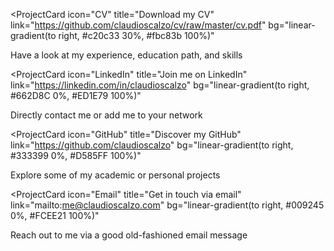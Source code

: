 <ProjectCard
  icon="CV"
  title="Download my CV"
  link="https://github.com/claudioscalzo/cv/raw/master/cv.pdf"
  bg="linear-gradient(to right, #c20c33 30%, #fbc83b 100%)"
>
  Have a look at my experience, education path, and skills
</ProjectCard>

<ProjectCard
  icon="LinkedIn"
  title="Join me on LinkedIn"
  link="https://linkedin.com/in/claudioscalzo"
  bg="linear-gradient(to right, #662D8C 0%, #ED1E79 100%)"
>
  Directly contact me or add me to your network
</ProjectCard>

<ProjectCard
  icon="GitHub"
  title="Discover my GitHub"
  link="https://github.com/claudioscalzo"
  bg="linear-gradient(to right, #333399 0%, #D585FF 100%)"
>
  Explore some of my academic or personal projects
</ProjectCard>

<ProjectCard
  icon="Email"
  title="Get in touch via email"
  link="mailto:me@claudioscalzo.com"
  bg="linear-gradient(to right, #009245 0%, #FCEE21 100%)"
>
  Reach out to me via a good old-fashioned email message
</ProjectCard>
